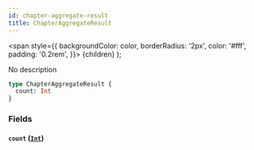 ```yaml
---
id: chapter-aggregate-result
title: ChapterAggregateResult
---
```


<span
style={{
      backgroundColor: color,
      borderRadius: '2px',
      color: '#fff',
      padding: '0.2rem',
    }}>
{children}
</span>
);

No description

```graphql
type ChapterAggregateResult {
  count: Int
}
```

### Fields

#### `count` ([`Int`](/docs/schema/scalars/int))
